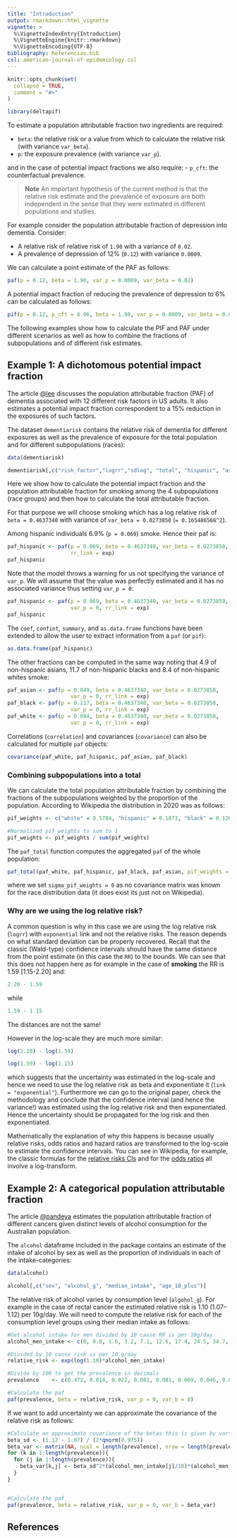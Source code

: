 ```yaml
---
title: "Introduction"
output: rmarkdown::html_vignette
vignette: >
  %\VignetteIndexEntry{Introduction}
  %\VignetteEngine{knitr::rmarkdown}
  %\VignetteEncoding{UTF-8}
bibliography: Referencias.bib
csl: american-journal-of-epidemiology.csl
---
```


```r
knitr::opts_chunk$set(
  collapse = TRUE,
  comment = "#>"
)
```

```r
library(deltapif)
```

To estimate a population attributable fraction two ingredients are required:

- `beta`: the relative risk or a value from which to calculate the relative risk (with variance `var_beta`).
- `p`: the exposure prevalence (with variance `var_p`).

and in the case of potential impact fractions we also require:
- `p_cft`: the counterfactual prevalence.  

> **Note** An important hypothesis of the current method is that
the relative risk estimate and the prevalence of exposure are both independent
in the sense that they were estimated in different populations and studies. 

For example consider the population attributable fraction of depression into dementia.
Consider:

-  A relative risk of  relative risk of `1.90` with a variance of `0.02`. 
-  A prevalence of depression of 12% (`0.12`) with variance `0.0009`. 

We can calculate a point estimate of the PAF as follows:

```r
paf(p = 0.12, beta = 1.90, var_p = 0.0009, var_beta = 0.02)
```

A potential impact fraction of reducing the prevalence of depression to 6% can be
calculated as follows: 

```r
pif(p = 0.12, p_cft = 0.06, beta = 1.90, var_p = 0.0009, var_beta = 0.02)
```

The following examples show how to calculate the PIF and PAF under different scenarios
as well as how to combine the fractions of subpopulations and of different risk estimates. 



## Example 1: A dichotomous potential impact fraction

The article [@lee](https://doi.org/10.1001/jamanetworkopen.2022.19672)
discusses the population attributable fraction (PAF) of dementia associated with 12 
different risk factors in US adults. It also estimates a potential impact
fraction correspondent to a 15% reduction in the exposures of such factors. 

The dataset `dementiarisk` contains the relative risk of dementia for different
exposures as well as the prevalence of exposure for the total population
and for different subpopulations (races):

```r
data(dementiarisk)
```

```r
dementiarisk[,c("risk_factor","logrr","sdlog", "total", "hispanic", "asian", "black", "white")]
```

Here we show how to calculate the potential impact fraction and the population attributable fraction for smoking among the 4 subpopulations (race groups) and then how to calculate the total attributable fraction. 

For that purpose we will choose smoking which has a log relative risk of `beta = 0.4637340` with variance of	`var_beta = 0.0273858` (`= 0.165486566^2`). 

Among hispanic individuals 6.9% (`p = 0.069`) smoke. Hence their paf is:

```r
paf_hispanic <- paf(p = 0.069, beta = 0.4637340, var_beta = 0.0273858, 
                    rr_link = exp)
paf_hispanic
```

Note that the model throws a warning for us not specifying the variance of `var_p`. We will 
assume that the value was perfectly estimated and it has no associated variance thus setting `var_p = 0`:

```r
paf_hispanic <- paf(p = 0.069, beta = 0.4637340, var_beta = 0.0273858, 
                    var_p = 0, rr_link = exp)
paf_hispanic
```

The `coef`, `confint`, `summary`, and `as.data.frame` functions have been extended to 
allow the user to extract information from a `paf` (or `pif`):

```r
as.data.frame(paf_hispanic)
```

The other fractions can be computed in the same way noting that 4.9	of non-hispanic asians, 11.7 of non-hispanic blacks and	8.4 of non-hispanic whites smoke:

```r
paf_asian <- paf(p = 0.049, beta = 0.4637340, var_beta = 0.0273858, 
                    var_p = 0, rr_link = exp)
paf_black <- paf(p = 0.117, beta = 0.4637340, var_beta = 0.0273858, 
                    var_p = 0, rr_link = exp)
paf_white <- paf(p = 0.084, beta = 0.4637340, var_beta = 0.0273858, 
                    var_p = 0, rr_link = exp)
```

Correlations (`correlation`) and covariances (`covariance`) can also be calculated for multiple `paf` objects:

```r
covariance(paf_white, paf_hispanic, paf_asian, paf_black)
```
### Combining subpopulations into a total

We can calculate the total population attributable fraction by combining the fractions of the subpopulations
weighted by the proportion of the population. According to Wikipedia the distribution in 2020 was as follows:

```r
pif_weights <- c("white" = 0.5784, "hispanic" = 0.1873, "black" = 0.1205, "asian" = 0.0592)

#Normalized pif_weights to sum to 1
pif_weights <- pif_weights / sum(pif_weights)
```

The `paf_total` function computes the aggregated `paf` of the whole population:

```r
paf_total(paf_white, paf_hispanic, paf_black, paf_asian, pif_weights = pif_weights, sigma_pif_weights = 0)
```

where we set `sigma_pif_weights = 0` as no covariance matrix was known for the race distribution data (it does exist its just not on Wikipedia). 

### Why are we using the log relative risk?

A common question is why in this case we are using the log relative risk (`logrr`) with `exponential` link
and not the relative risks. The reason depends on what standard deviation can be properly
recovered. Recall that the classic (Wald-type) confidence intervals should have the same
distance from the point estimate (in this case the `RR`) to the bounds. We can see that
this does not happen here as for example in the case of **smoking** the RR is
1.59 [1.15-2.20] and:

```r
2.20 - 1.59
```

while 

```r
1.59 - 1.15
```

The distances are not the same!

However in the log-scale they are much more similar:

```r
log(2.20) - log(1.59)
```

```r
log(1.59) - log(1.15)
```


which suggests that the uncertainty was estimated in the log-scale and hence we
need to use the log relative risk as beta and exponentiate it (`link = "exponential"`). 
Furthermore we can go to the original paper, check the methodology and conclude
that the confidence interval (and hence the variance!) was estimated using the log relative risk 
and then exponentiated. Hence  the uncertainty should be propagated for the 
log risk and then exponentiated. 

Mathematically the explanation of why this happens is because usually relative risks,
odds ratios and hazard ratios are transformed to the log-scale to estimate
the confidence intervals. You can see in Wikipedia, for example, 
the classic formulas for the [relative risks CIs](https://en.wikipedia.org/wiki/Relative_risk)
and for the [odds ratios](https://en.wikipedia.org/wiki/Odds_ratio#Statistical_inference)
all involve a log-transform. 


## Example 2: A categorical population attributable fraction

The article [@pandeya](https://doi.org/10.1111/1753-6405.12456)
estimates the population attributable fraction of different cancers given
distinct levels of alcohol consumption for the Australian population. 

The `alcohol` dataframe included in the package contains an estimate
of the intake of alcohol by sex as well as the proportion of
individuals in each of the intake-categories:

```r
data(alcohol)
```

```r
alcohol[,c("sex", "alcohol_g", "median_intake", "age_18_plus")]
```

The relative risk of alcohol varies by consumption level (`algohol_g`). For example
in the case of rectal cancer the estimated relative risk is 1.10 (1.07–1.12) per 10g/day. We will need to compute
the relative risk for each of the consumption level groups using their median intake as follows:

```r
#Get alcohol intake for men divided by 10 cause RR is per 10g/day
alcohol_men_intake <- c(0, 0.8, 1.6, 3.2, 7.1, 12.6, 17.4, 24.5, 34.7, 44.2, 54.4, 85.2) / 10 

#Divided by 10 cause risk is per 10 g/day
relative_risk <- exp(log(1.10)*alcohol_men_intake)

#Divide by 100 to get the prevalence in decimals
prevalence    <- c(0.472, 0.014, 0.022, 0.081, 0.081, 0.069, 0.046, 0.073, 0.042, 0.032, 0.02, 0.048)

#Calculate the paf
paf(prevalence, beta = relative_risk, var_p = 0, var_b = 0)
```

If we want to add uncertainty we can approximate the covariance of the relative risk as follows:

```r
#Calculate an approximate covariance of the betas this is given by var*intake*intake 
beta_sd <- (1.12 - 1.07) / (2*qnorm(0.975))
beta_var <- matrix(NA, ncol = length(prevalence), nrow = length(prevalence))
for (k in 1:length(prevalence)){
  for (j in 1:length(prevalence)){
    beta_var[k,j] <- beta_sd^2*(alcohol_men_intake[j]/10)*(alcohol_men_intake[k]/10)
  }
}


#Calculate the paf
paf(prevalence, beta = relative_risk, var_p = 0, var_b = beta_var)
```

<!--
## Example 3: Negative fractions

## Example 4: Combining fractions of different risks into an ensemble

graphPAF::paf_levin(conf_prev = 0.085, conf_RR=c(1.15, 2.20))
-->

## References
